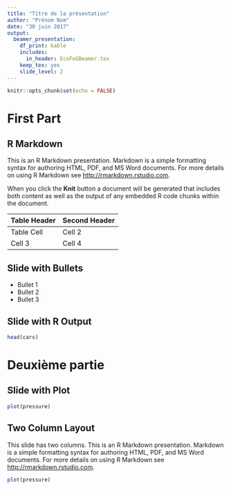 ```yaml
---
title: "Titre de la présentation"
author: "Prénom Nom"
date: "30 juin 2017"
output: 
  beamer_presentation:
    df_print: kable
    includes:
      in_header: EcoFoGBeamer.tex
    keep_tex: yes
    slide_level: 2
---
```

```r
knitr::opts_chunk$set(echo = FALSE)
```

# First Part

## R Markdown

This is an R Markdown presentation. Markdown is a simple formatting syntax for authoring HTML, PDF, and MS Word documents. For more details on using R Markdown see <http://rmarkdown.rstudio.com>.

When you click the **Knit** button a document will be generated that includes both content as well as the output of any embedded R code chunks within the document.

Table Header | Second Header
------------ | -------------
Table Cell | Cell 2
Cell 3 | Cell 4

## Slide with Bullets

- Bullet 1
- Bullet 2
- Bullet 3

## Slide with R Output

```r
head(cars)
```

# Deuxième partie

## Slide with Plot
```r
plot(pressure)
```

## Two Column Layout 

\begincols
  \begincol{.48\textwidth}

This slide has two columns.
This is an R Markdown presentation. Markdown is a simple formatting syntax for authoring HTML, PDF, and MS Word documents. For more details on using R Markdown see <http://rmarkdown.rstudio.com>.

  \endcol
  \begincol{.48\textwidth}

```r
plot(pressure)
```

  \endcol
\endcols
